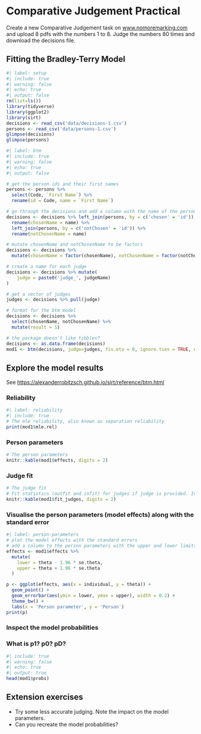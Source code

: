 # Comparative Judgement Practical

Create a new Comparative Judgement task on [www.nomoremarking.com](www.nomoremarking.com) and upload 8 pdfs with the numbers 1 to 8. Judge the numbers 80 times and download the decisions file.

## Fitting the Bradley-Terry Model

```r
#| label: setup
#| include: true
#| warning: false
#| echo: true
#| output: false
rm(list=ls())
library(tidyverse)
library(ggplot2)
library(sirt)
decisions <- read_csv('data/decisions-1.csv')
persons <- read_csv('data/persons-1.csv')
glimpse(decisions)
glimpse(persons)
```

```r
#| label: btm
#| include: true
#| warning: false
#| echo: true
#| output: false

# get the person ids and their first names
persons <- persons %>% 
  select(Code, `First Name`) %>% 
  rename(id = Code, name = `First Name`)

# go through the decisions and add a column with the name of the person who was chosen or not chosen in each case
decisions <- decisions %>% left_join(persons, by = c('chosen' = 'id')) %>% 
  rename(chosenName = name) %>% 
  left_join(persons, by = c('notChosen' = 'id')) %>% 
  rename(notChosenName = name)

# mutate chosenName and notChosenName to be factors
decisions <- decisions %>% 
  mutate(chosenName = factor(chosenName), notChosenName = factor(notChosenName))

# create a name for each judge
decisions <- decisions %>% mutate(
    judge = paste0('judge_', judgeName)
)

# get a vector of judges
judges <- decisions %>% pull(judge)

# format for the btm model
decisions <- decisions %>% 
  select(chosenName, notChosenName) %>% 
  mutate(result = 1)

# the package doesn't like tibbles?
decisions <- as.data.frame(decisions)
mod1 <- btm(decisions, judge=judges, fix.eta = 0, ignore.ties = TRUE, eps = 0.3)

```


## Explore the model results
See <https://alexanderrobitzsch.github.io/sirt/reference/btm.html>

### Reliability

```r
#| label: reliability
#| include: true
# The mle reliability, also known as separation reliability
print(mod1$mle.rel)
```

### Person parameters

```r
# The person parameters
knitr::kable(mod1$effects, digits = 2)
```

### Judge fit
```r
# The judge fit
# Fit statistics (outfit and infit) for judges if judge is provided. In addition, average agreement of the rating with the mode of the ratings is calculated for each judge (at least three ratings per dyad has to be available for computing the agreement)
knitr::kable(mod1$fit_judges, digits = 2)
```

### Visualise the person parameters (model effects) along with the standard error
```r
#| label: person-parameters
# plot the model effects with the standard errors
# add a column to the person parameters with the upper and lower limits using 1.96 * standard error
effects <- mod1$effects %>% 
  mutate(
    lower = theta - 1.96 * se.theta,
    upper = theta + 1.96 * se.theta
  )

p <- ggplot(effects, aes(x = individual, y = theta)) +
  geom_point() +
  geom_errorbar(aes(ymin = lower, ymax = upper), width = 0.2) +
  theme_bw() +
  labs(x = 'Person parameter', y = 'Person')
print(p)
```

### Inspect the model probabilities
### What is p1? p0? pD?
```r
#| include: true
#| warning: false
#| echo: true
#| output: true
head(mod1$probs)
```

## Extension exercises
*    Try some less accurate judging. Note the impact on the model parameters.
*    Can you recreate the model probabilities?

